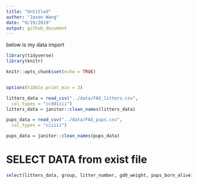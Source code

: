 ```yaml
---
title: "Untitled"
author: "Jason Wang"
date: "9/19/2019"
output: github_document
---
```

below is my data import

```r
library(tidyverse)
library(knitr)

knitr::opts_chunk$set(echo = TRUE)


options(tibble.print_min = 3)

litters_data = read_csv("../data/FAS_litters.csv",
  col_types = "ccddiiii")
litters_data = janitor::clean_names(litters_data)

pups_data = read_csv("../data/FAS_pups.csv",
  col_types = "ciiiii")

pups_data = janitor::clean_names(pups_data)

```



# SELECT DATA from exist file
```r
select(litters_data, group, litter_number, gd0_weight, pups_born_alive)


```


